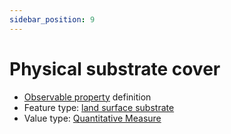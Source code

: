 ```yaml
---
sidebar_position: 9
---
```



# Physical substrate cover

- [Observable property](/viewers/dawe-vocabs?uri=https://linked.data.gov.au/def/test/dawe-cv/cbea81bc-2447-4c78-bab8-54d6637e2178) definition
- Feature type: [land surface substrate](http://linked.data.gov.au/def/tern-cv/aef12cd6-3826-4988-a54c-8578d3fb4c8d)
- Value type: [Quantitative Measure](https://w3id.org/tern/ontologies/tern/QuantitativeMeasure)


<Example protocolModule="vegetation-mapping" observableProperty="https://linked.data.gov.au/def/test/dawe-cv/cbea81bc-2447-4c78-bab8-54d6637e2178" />
